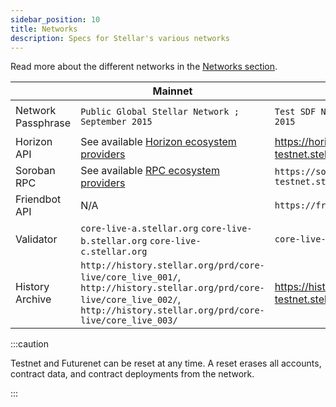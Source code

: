 ```yaml
---
sidebar_position: 10
title: Networks
description: Specs for Stellar's various networks
---
```


Read more about the different networks in the [Networks section](../learn/fundamentals/networks.mdx).

|  | Mainnet | Testnet | Futurenet |
| :-- | --- | --- | --- |
| Network Passphrase | `Public Global Stellar Network ; September 2015` | `Test SDF Network ; September 2015` | `Test SDF Future Network ; October 2022` |
| Horizon API | See available [Horizon ecosystem providers] | https://horizon-testnet.stellar.org | https://horizon-futurenet.stellar.org |
| Soroban RPC | See available [RPC ecosystem providers] | `https://soroban-testnet.stellar.org` | `https://rpc-futurenet.stellar.org` |
| Friendbot API | N/A | `https://friendbot.stellar.org` | `https://friendbot-futurenet.stellar.org` |
| Validator | `core-live-a.stellar.org` `core-live-b.stellar.org` `core-live-c.stellar.org` | `core-live-testnet.stellar.org` | `core-live-futurenet.stellar.org` |
| History Archive | `http://history.stellar.org/prd/core-live/core_live_001/`, `http://history.stellar.org/prd/core-live/core_live_002/`, `http://history.stellar.org/prd/core-live/core_live_003/` | https://history-testnet.stellar.org | https://history-futurenet.stellar.org |

:::caution

Testnet and Futurenet can be reset at any time. A reset erases all accounts, contract data, and contract deployments from the network.

:::

[horizon ecosystem providers]: ../data/horizon/horizon-providers.mdx
[rpc ecosystem providers]: ../data/rpc/rpc-providers.mdx
